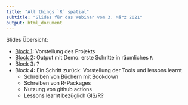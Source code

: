 ```yaml
---
title: "All things `R` spatial"
subtitle: "Slides für das Webinar vom 3. März 2021"
output: html_document
---
```


Slides Übersicht:

- [Block 1](block1.html): Vorstellung des Projekts
- [Block 2](block2.html): Output mit Demo: erste Schritte in räumliches `R`
- Block 3: ?
- Block 4: Ein Schritt zurück: Vorstellung der Tools und lessons learnt
  - Schreiben von Büchern mit Bookdown
  - Schreiben von R-Packages
  - Nutzung von github actions
  - Lessons learnt bezüglich GIS/R?





